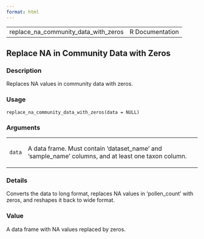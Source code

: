 ```yaml
---
format: html
---
```


<html><head><title>R: Replace NA in Community Data with Zeros</title>
<meta http-equiv="Content-Type" content="text/html; charset=utf-8" />
<meta name="viewport" content="width=device-width, initial-scale=1.0, user-scalable=yes" />
<link rel="stylesheet" href="https://cdn.jsdelivr.net/npm/katex@0.15.3/dist/katex.min.css">
<script type="text/javascript">
const macros = { "\\R": "\\textsf{R}", "\\code": "\\texttt"};
function processMathHTML() {
    var l = document.getElementsByClassName('reqn');
    for (let e of l) { katex.render(e.textContent, e, { throwOnError: false, macros }); }
    return;
}</script>
<script defer src="https://cdn.jsdelivr.net/npm/katex@0.15.3/dist/katex.min.js"
    onload="processMathHTML();"></script>
<link rel="stylesheet" type="text/css" href="R.css" />
</head><body><div class="container"><main>

<table style="width: 100%;"><tr><td>replace_na_community_data_with_zeros</td><td style="text-align: right;">R Documentation</td></tr></table>

<h2>Replace NA in Community Data with Zeros</h2>

<h3>Description</h3>

<p>Replaces NA values in community data with zeros.
</p>


<h3>Usage</h3>

<pre><code class='language-R'>replace_na_community_data_with_zeros(data = NULL)
</code></pre>


<h3>Arguments</h3>

<table>
<tr><td><code id="data">data</code></td>
<td>
<p>A data frame. Must contain 'dataset_name' and 'sample_name' columns, and
at least one taxon column.</p>
</td></tr>
</table>


<h3>Details</h3>

<p>Converts the data to long format, replaces NA values in 'pollen_count'
with zeros, and reshapes it back to wide format.
</p>


<h3>Value</h3>

<p>A data frame with NA values replaced by zeros.
</p>

</main>

</div>
</body></html>

